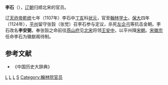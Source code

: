 '''李石'''（{{bd|?||?||}}），[[辽朝|辽朝]]归顺北宋的官员。

辽[[天祚帝|天祚帝]][[乾统|乾统]]七年（1107年）李石中[[丁亥|丁亥]]科[[状元|状元]]，官至[[翰林学士|翰林学士]]。[[保大_(辽朝)|保大]]四年（1124年），[[平州|平州]]留守张瑴（张觉）召李石参与定议，杀死[[左企弓|左企弓]]等抗击金朝。李石改名'''李安弼'''，奉张瑴之命前往[[燕山府|燕山府]]见[[北宋|北宋]]将领[[王安中|王安中]]，以平州降[[宋朝|宋朝]]。[[宋徽宗|宋徽宗]]任命李石为徽猷阁待制。
== 参考文献 ==
*《中国历史大辞典》
[[Category:辽朝官员|L]]
[[Category:辽朝状元|L]]
[[Category:北宋官员|L]]
[[Category:李姓|S]]
[[Category:翰林院官员|Category:翰林院官员]]